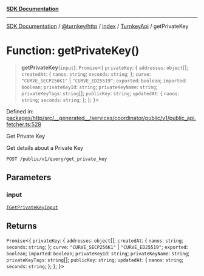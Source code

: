 [**SDK Documentation**](../../../../../../README.mdx)

***

[SDK Documentation](../../../../../../packages.mdx) / [@turnkey/http](../../../../README.mdx) / [index](../../../README.mdx) / [TurnkeyApi](../README.mdx) / getPrivateKey

# Function: getPrivateKey()

> **getPrivateKey**(`input`): `Promise`\<\{ `privateKey`: \{ `addresses`: `object`[]; `createdAt`: \{ `nanos`: `string`; `seconds`: `string`; \}; `curve`: `"CURVE_SECP256K1"` \| `"CURVE_ED25519"`; `exported`: `boolean`; `imported`: `boolean`; `privateKeyId`: `string`; `privateKeyName`: `string`; `privateKeyTags`: `string`[]; `publicKey`: `string`; `updatedAt`: \{ `nanos`: `string`; `seconds`: `string`; \}; \}; \}\>

Defined in: [packages/http/src/\_\_generated\_\_/services/coordinator/public/v1/public\_api.fetcher.ts:528](https://github.com/tkhq/sdk/blob/3a88af7d1d927c6022706911d6af0f92f1440e00/packages/http/src/__generated__/services/coordinator/public/v1/public_api.fetcher.ts#L528)

Get Private Key

Get details about a Private Key

`POST /public/v1/query/get_private_key`

## Parameters

### input

[`TGetPrivateKeyInput`](../type-aliases/TGetPrivateKeyInput.mdx)

## Returns

`Promise`\<\{ `privateKey`: \{ `addresses`: `object`[]; `createdAt`: \{ `nanos`: `string`; `seconds`: `string`; \}; `curve`: `"CURVE_SECP256K1"` \| `"CURVE_ED25519"`; `exported`: `boolean`; `imported`: `boolean`; `privateKeyId`: `string`; `privateKeyName`: `string`; `privateKeyTags`: `string`[]; `publicKey`: `string`; `updatedAt`: \{ `nanos`: `string`; `seconds`: `string`; \}; \}; \}\>
